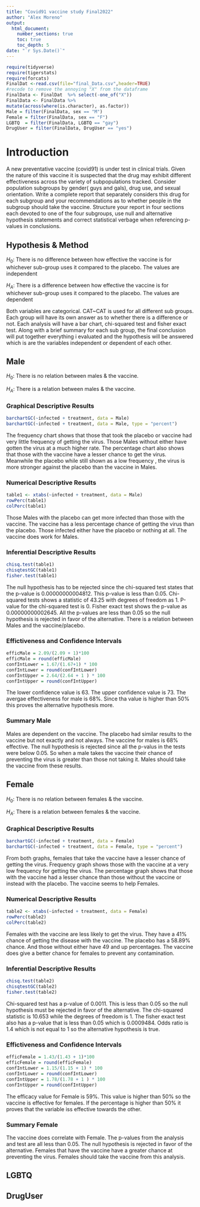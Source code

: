 ```yaml
---
title: "Covid91 vaccine study Final2022"
author: "Alex Moreno"
output: 
  html_document:
    number_sections: true
    toc: true
    toc_depth: 5
date: "`r Sys.Date()`" 
---
```


```r
require(tidyverse)
require(tigerstats)
require(forcats)
FinalDat <-read.csv(file="final_Data.csv",header=TRUE)
#recode to remove the annoying "X" from the dataframe
FinalData <- FinalDat  %>% select(-one_of("X"))
FinalData <- FinalData %>%
mutate(across(where(is.character), as.factor))
Male = filter(FinalData, sex == "M")
Female = filter(FinalData, sex == "F")
LGBTQ  = filter(FinalData, LGBTQ == "gay")
DrugUser = filter(FinalData, DrugUser == "yes")
```

# Introduction

A new  preventative vaccine (covid91) is under test in clinical trials. Given the nature of this vaccine it is suspected that the drug may exhibit different effectiveness across the variety of subpopulations tracked. Consider population subgroups by gender( guys and gals), drug use, and sexual orientation. Write a complete report that separately considers this drug for each subgroup and your recommendations as to whether people in the subgroup should take the vaccine. Structure your report in four sections each devoted to one of the four subgroups, use null and alternative hypothesis statements and correct statistical verbage when referencing p-values in conclusions.

## Hypothesis & Method

$H_0$: There is no difference between how effective the vaccine is for whichever sub-group uses it compared to the placebo. The values are independent

$H_A$: There is a difference between how effective the vaccine is for whichever sub-group uses it compared to the placebo. The values are dependent


Both variables are categorical. CAT~CAT is used for all different sub groups. Each group will have its own answer as to whether there is a difference or not. Each analysis will have a bar chart, chi-squared test and fisher exact test. Along with a brief summary for each sub group, the final conclusion will put together everything i evaluated and the hypothesis will be answered which is are the variables independent or dependent of each other.  


## Male

$H_0$: There is no relation between males & the vaccine.

$H_A$: There is a relation between males & the vaccine.


### Graphical Descriptive Results
```r
barchartGC(~infected + treatment, data = Male)
barchartGC(~infected + treatment, data = Male, type = "percent")
```

The frequency chart shows that those that took the placebo or vaccine had very little frequency of getting the virus. Those Males without either have gotten the virus at a much higher rate. The percentage chart also shows that those with the vaccine have a lesser chance to get the virus. Meanwhile the placebo while still shown as a low frequency , the virus is more stronger against the placebo than the vaccine in Males. 

### Numerical Descriptive Results
```r
table1 <- xtabs(~infected + treatment, data = Male)
rowPerc(table1)
colPerc(table1)
```

Those Males with the placebo can get more infected than those with the vaccine. The vaccine has a less percentage chance of getting the virus than the placebo. Those infected either have the placebo or nothing at all. The vaccine does work for Males. 

### Inferential Descriptive Results 
```r
chisq.test(table1)
chisqtestGC(table1)
fisher.test(table1)
```

The null hypothesis has to be rejected since the chi-squared test states that the p-value is 0.00000000004812. This p-value is less than 0.05. Chi-squared tests shows a statistic of 43.25 with degrees of freedom as 1. P-value for the chi-squared test is 0. Fisher exact test shows the p-value as 0.00000000002645. All the p-values are less than 0.05 so the null hypothesis is rejected in favor of the alternative. There is a relation between Males and the vaccine/placebo.


### Effictiveness and Confidence Intervals

```r
efficMale = 2.09/(2.09 + 1)*100
efficMale = round(efficMale)
confIntLower = 1.67/(1.67+1) * 100 
confIntLower = round(confIntLower)
confIntUpper = 2.64/(2.64 + 1 ) * 100 
confIntUpper = round(confIntUpper)
```

The lower confidence value is 63. The upper confidence value is 73. The avergae effectiveness for male is 68%. Since tha value is higher than 50% this proves the alternative hypothesis more. 


### Summary Male

Males are dependent on the vaccine. The placebo had similar results to the vaccine but not exactly and not always. The vaccine for males is 68% effective. The null hypothesis is rejected since all the p-valus in the tests were below 0.05. So when a male takes the vaccine their chance of preventing the virus is greater than  those not taking it. Males should take the vaccine from these results.


## Female

$H_0$: There is no relation between females & the vaccine.

$H_A$: There is a relation between females & the vaccine.


### Graphical Descriptive Results

```r
barchartGC(~infected + treatment, data = Female)
barchartGC(~infected + treatment, data = Female, type = "percent")
```

From both graphs, females that take the vaccine have a lesser chance of getting the virus. Frequency graph shows those with the vaccine at a very low frequency for getting the virus. The percentage graph shows that those with the vaccine had a lesser chance than those without the vaccine or instead with the placebo. The vaccine seems to help Females.


### Numerical Descriptive Results
```r
table2 <- xtabs(~infected + treatment, data = Female)
rowPerc(table2)
colPerc(table2)
```
Females with the vaccine are less likely to get the virus. They have a 41% chance of getting the disease with the vaccine. The placebo has a 58.89% chance. And those without either have 49 and up percentages. The vaccine does give a better chance for females to prevent any contamination. 


### Inferential Descriptive Results 
```r
chisq.test(table2)
chisqtestGC(table2)
fisher.test(table2)
```
Chi-squared test has a p-value of 0.0011. This is less than 0.05 so the null hypothesis must be rejected in favor of the alternative. The chi-squared statistic is 10.653 while the degrees of freedom is 1. The fisher exact test also has a p-value that is less than 0.05 which is 0.0009484. Odds ratio is 1.4 which is not equal to 1 so the alternative hypothesis is true. 


### Effictiveness and Confidence Intervals

```r
efficFemale = 1.43/(1.43 + 1)*100
efficFemale = round(efficFemale)
confIntLower = 1.15/(1.15 + 1) * 100 
confIntLower = round(confIntLower)
confIntUpper = 1.78/(1.78 + 1 ) * 100 
confIntUpper = round(confIntUpper)
```

The efficacy value for Female is 59%. This value is higher than 50% so the vaccine is effective for females. If the percentage is higher than 50% it proves that the variable iss effective towards the other. 


### Summary Female

The vaccine does correlate with Female. The p-values from the analysis and test are all less than 0.05. The null hypothesis is rejected in favor of the alternative. Females that have the vaccine have a greater chance at preventing the virus. Females should take the vaccine from this analysis.


## LGBTQ



## DrugUser

